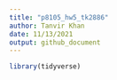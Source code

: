 ```yaml
---
title: "p8105_hw5_tk2886"
author: Tanvir Khan
date: 11/13/2021
output: github_document
---
```


```r
library(tidyverse)
```

